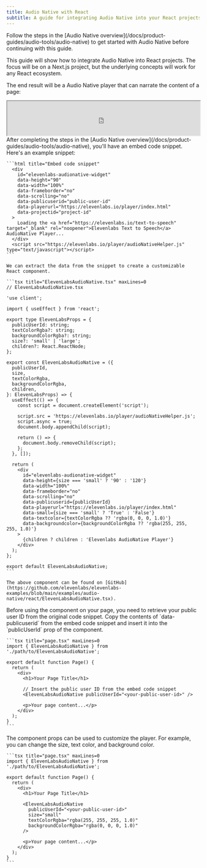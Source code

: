 ```yaml
---
title: Audio Native with React
subtitle: A guide for integrating Audio Native into your React projects
---
```


<Info>
  Follow the steps in the [Audio Native overview](/docs/product-guides/audio-tools/audio-native) to
  get started with Audio Native before continuing with this guide.
</Info>

This guide will show how to integrate Audio Native into React projects. The focus will be on a Next.js project, but the underlying concepts will work for any React ecosystem.

The end result will be a Audio Native player that can narrate the content of a page:

<iframe
  width="100%"
  height="90"
  seamless
  src="https://elevenlabs.io/player/index.html?publicUserId=4d7f6f3d38ae27705f5b516ffd3e413a09baa48667073d385e5be1be773eaf69&projectId=gLj1spzTwuTgKuOtyfnX&small=true&textColor=rgba(0,%200,%200,%201)&backgroundColor=rgba(255,%20255,%20255,%201)"
></iframe>

<Steps>
  <Step title="Create a Audio Native React component">
    After completing the steps in the [Audio Native overview](/docs/product-guides/audio-tools/audio-native), you'll have an embed code snippet. Here's an example snippet:

    ```html title="Embed code snippet"
      <div
        id="elevenlabs-audionative-widget"
        data-height="90"
        data-width="100%"
        data-frameborder="no"
        data-scrolling="no"
        data-publicuserid="public-user-id"
        data-playerurl="https://elevenlabs.io/player/index.html"
        data-projectid="project-id"
      >
        Loading the <a href="https://elevenlabs.io/text-to-speech" target="_blank" rel="noopener">Elevenlabs Text to Speech</a> AudioNative Player...
      </div>
      <script src="https://elevenlabs.io/player/audioNativeHelper.js" type="text/javascript"></script>
    ```

    We can extract the data from the snippet to create a customizable React component.

    ```tsx title="ElevenLabsAudioNative.tsx" maxLines=0
    // ElevenLabsAudioNative.tsx

    'use client';

    import { useEffect } from 'react';

    export type ElevenLabsProps = {
      publicUserId: string;
      textColorRgba?: string;
      backgroundColorRgba?: string;
      size?: 'small' | 'large';
      children?: React.ReactNode;
    };

    export const ElevenLabsAudioNative = ({
      publicUserId,
      size,
      textColorRgba,
      backgroundColorRgba,
      children,
    }: ElevenLabsProps) => {
      useEffect(() => {
        const script = document.createElement('script');

        script.src = 'https://elevenlabs.io/player/audioNativeHelper.js';
        script.async = true;
        document.body.appendChild(script);

        return () => {
          document.body.removeChild(script);
        };
      }, []);

      return (
        <div
          id="elevenlabs-audionative-widget"
          data-height={size === 'small' ? '90' : '120'}
          data-width="100%"
          data-frameborder="no"
          data-scrolling="no"
          data-publicuserid={publicUserId}
          data-playerurl="https://elevenlabs.io/player/index.html"
          data-small={size === 'small' ? 'True' : 'False'}
          data-textcolor={textColorRgba ?? 'rgba(0, 0, 0, 1.0)'}
          data-backgroundcolor={backgroundColorRgba ?? 'rgba(255, 255, 255, 1.0)'}
        >
          {children ? children : 'Elevenlabs AudioNative Player'}
        </div>
      );
    };

    export default ElevenLabsAudioNative;
    ```

    The above component can be found on [GitHub](https://github.com/elevenlabs/elevenlabs-examples/blob/main/examples/audio-native/react/ElevenLabsAudioNative.tsx).

  </Step>
  <Step title="Use the Audio Native component">
    Before using the component on your page, you need to retrieve your public user ID from the original code snippet. Copy the contents of `data-publicuserid` from the embed code snippet and insert it into the `publicUserId` prop of the component.

    ```tsx title="page.tsx" maxLines=0
    import { ElevenLabsAudioNative } from './path/to/ElevenLabsAudioNative';

    export default function Page() {
      return (
        <div>
          <h1>Your Page Title</h1>

          // Insert the public user ID from the embed code snippet
          <ElevenLabsAudioNative publicUserId="<your-public-user-id>" />

          <p>Your page content...</p>
        </div>
      );
    }
    ```

  </Step>
  <Step title="Customize the player with component props">
    The component props can be used to customize the player. For example, you can change the size, text color, and background color.

    ```tsx title="page.tsx" maxLines=0
    import { ElevenLabsAudioNative } from './path/to/ElevenLabsAudioNative';

    export default function Page() {
      return (
        <div>
          <h1>Your Page Title</h1>

          <ElevenLabsAudioNative
            publicUserId="<your-public-user-id>"
            size="small"
            textColorRgba="rgba(255, 255, 255, 1.0)"
            backgroundColorRgba="rgba(0, 0, 0, 1.0)"
          />

          <p>Your page content...</p>
        </div>
      );
    }
    ```

  </Step>
</Steps>
